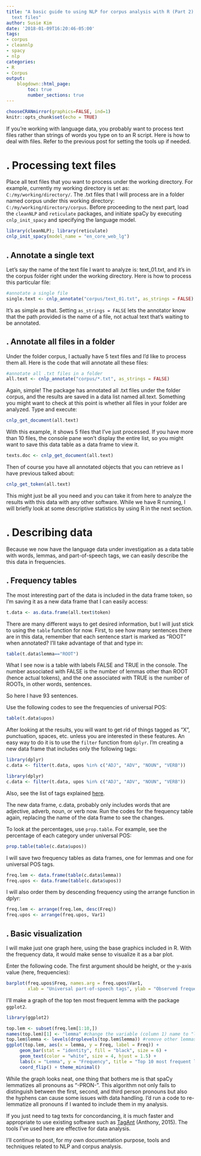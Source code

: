 ```yaml
---
title: "A basic guide to using NLP for corpus analysis with R (Part 2): Processing
  text files"
author: Susie Kim
date: '2018-01-09T16:20:46-05:00'
tags:
- corpus
- cleannlp
- spacy
- nlp
categories:
- R
- Corpus
output:
    blogdown::html_page:
        toc: true
        number_sections: true
---
```


```r
chooseCRANmirror(graphics=FALSE, ind=1)
knitr::opts_chunk$set(echo = TRUE)
```

If you're working with language data, you probably want to process text files rather than strings of words you type on to an R script. Here is how to deal with files. Refer to the previous post for setting the tools up if needed.

# . Processing text files
Place all text files that you want to process under the working directory. For example, currently my working directory is set as: `C:/my/working/directory/`. The .txt files that I will process are in a folder named corpus under this working directory: `C:/my/working/directory/corpus`. Before proceeding to the next part, load the `cleanNLP` and `reticulate` packages, and initiate spaCy by executing `cnlp_init_spacy` and specifying the language model.

```r
library(cleanNLP); library(reticulate)
cnlp_init_spacy(model_name = "en_core_web_lg")
```

## . Annotate a single text
Let's say the name of the text file I want to analyze is: text_01.txt, and it's in the corpus folder right under the working directory. Here is how to process this particular file:

```r
#annotate a single file
single.text <- cnlp_annotate("corpus/text_01.txt", as_strings = FALSE)
```

It's as simple as that. Setting `as_strings = FALSE` lets the annotator know that the path provided is the name of a file, not actual text that's waiting to be annotated.

## . Annotate all files in a folder
Under the folder corpus, I actually have 5 text files and I'd like to process them all. Here is the code that will annotate all these files:

```r
#annotate all .txt files in a folder
all.text <- cnlp_annotate("corpus/*.txt", as_strings = FALSE)
```

Again, simple! The package has annotated all .txt files under the folder corpus, and the results are saved in a data list named all.text. Something you might want to check at this point is whether all files in your folder are analyzed. Type and execute:

```r
cnlp_get_document(all.text)
```

With this example, it shows 5 files that I've just processed. If you have more than 10 files, the console pane won't display the entire list, so you might want to save this data table as a data frame to view it.

```r
texts.doc <- cnlp_get_document(all.text)
```

Then of course you have all annotated objects that you can retrieve as I have previous talked about:

```r
cnlp_get_token(all.text)
```

This might just be all you need and you can take it from here to analyze the results with this data with any other software. While we have R running, I will briefly look at some descriptive statistics by using R in the next section.


# . Describing data
Because we now have the language data under investigation as a data table with words, lemmas, and part-of-speech tags, we can easily describe the this data in frequencies.

## . Frequency tables
The most interesting part of the data is included in the data frame token, so I'm saving it as a new data frame that I can easily access:

```r
t.data <- as.data.frame(all.text$token)
```

There are many different ways to get desired information, but I will just stick to using the `table` function for now. First, to see how many sentences there are in this data, remember that each sentence start is marked as "ROOT" when annotated? I'll take advantage of that and type in:

```r
table(t.data$lemma=="ROOT")
```

What I see now is a table with labels FALSE and TRUE in the console. The number associated with FALSE is the number of lemmas other than ROOT (hence actual tokens), and the one associated with TRUE is the number of ROOTs, in other words, sentences.

So here I have 93 sentences.

Use the following codes to see the frequencies of universal POS:

```r
table(t.data$upos)
```

After looking at the results, you will want to get rid of things tagged as "X", punctuation, spaces, etc. unless you are interested in these features. An easy way to do it is to use the `filter` function from `dplyr`. I'm creating a new data frame that includes only the following tags:

```r
library(dplyr)
c.data <- filter(t.data, upos %in% c("ADJ", "ADV", "NOUN", "VERB"))
```

```r
library(dplyr)
c.data <- filter(t.data, upos %in% c("ADJ", "ADV", "NOUN", "VERB"))
```

Also, see the list of tags explained [here](https://spacy.io/api/annotation#pos-tagging).

The new data frame, c.data, probably only includes words that are adjective, adverb, noun, or verb now. Run the codes for the frequency table again, replacing the name of the data frame to see the changes.

To look at the percentages, use `prop.table`. For example, see the percentage of each category under universal POS:

```r
prop.table(table(c.data$upos))
```

I will save two frequency tables as data frames, one for lemmas and one for universal POS tags.

```r
freq.lem <- data.frame(table(c.data$lemma))
freq.upos <- data.frame(table(c.data$upos))
```

I will also order them by descending frequency using the arrange function in dplyr:

```r
freq.lem <- arrange(freq.lem, desc(Freq))
freq.upos <- arrange(freq.upos, Var1)
```

## . Basic visualization
I will make just one graph here, using the base graphics included in R. With the frequency data, it would make sense to visualize it as a bar plot.

Enter the following code. The first argument should be height, or the y-axis value (here, frequencies):

```r
barplot(freq.upos$Freq, names.arg = freq.upos$Var1, 
        xlab = "Universal part-of-speech tags", ylab = "Observed frequencies")
```

I'll make a graph of the top ten most frequent lemma with the package `ggplot2`.

```r
library(ggplot2)
```

```r
top.lem <- subset(freq.lem[1:10,])
names(top.lem)[1] <- "lemma" #change the variable (column 1) name to "lemma"
top.lem$lemma <- levels(droplevels(top.lem$lemma)) #remove other lemmas that are listed as factors
ggplot(top.lem, aes(x = lemma, y = Freq, label = Freq)) + 
     geom_bar(stat = "identity", fill = "black", size = 6) + 
     geom_text(color = "white", size = 4, hjust = 1.5) + 
     labs(x = "Lemma", y = "Frequency", title = "Top 10 most frequent lemmas") + 
     coord_flip() + theme_minimal()
```

While the graph looks neat, one thing that bothers me is that spaCy lemmatizes all pronouns as “-PRON-”. This algorithm not only fails to distinguish between the first, second, and third person pronouns but also the hyphens can cause some issues with data handling. I’d run a code to re-lemmatize all pronouns if I wanted to include them in my analysis.

If you just need to tag texts for concordancing, it is much faster and appropriate to use existing software such as [TagAnt](http://www.laurenceanthony.net/software/tagant/) (Anthony, 2015). The tools I've used here are effective for data analysis. 

I'll continue to post, for my own documentation purpose, tools and techniques related to NLP and corpus analysis.